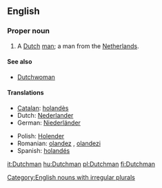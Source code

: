 ==English==

===Proper noun===
{{en-proper noun|Dutchmen}}

# A [[Dutch]] [[man]]; a man from the [[Netherlands]].

====See also====
*[[Dutchwoman]]

====Translations====
{{trans-top|a Dutch man}}
*[[Catalan]]: [[holandès]] {{m}}
*Dutch: [[Nederlander]] {{m}}
*German: [[Niederländer]] {{m}}
{{trans-mid}}
*Polish: [[Holender]] {{m}}
*Romanian: [[olandez]] {{m}}, [[olandezi]] {{m|p}}
*Spanish: [[holandés]] {{m}}
{{trans-bottom}}

[[Category:English nouns with irregular plurals]]

[[it:Dutchman]]
[[hu:Dutchman]]
[[pl:Dutchman]]
[[fi:Dutchman]]